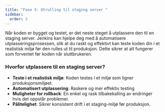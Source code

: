 ```yaml
---
title: "Fase 3: Utrulling til staging server "
sidebar:
  order: 3
---
```




Når koden er bygget og testet, er det neste steget å utplassere den til en staging server. Jenkins kan hjelpe deg med å automatisere utplasseringsprosessen, slik at du raskt og effektivt kan teste koden din i et realistisk miljø før den rulles ut til produksjon. Dette sikrer at alt fungerer som forventet før koden når sluttbrukeren.

### Hvorfor utplassere til en staging server?

- **Teste i et realistisk miljø**: Koden testes i et miljø som ligner produksjonsmiljøet.
- **Automatisert utplassering**: Raskere og mer effektiv testing
- **Muligheter for rollback**: En enkel og rask tilbakekalling av endringer hvis det oppstår problemer.
- **Pålitelighet**: Sikrer konsistent drift i et staging-miljø før produksjon.


<SelectCorrect
  question="Hva er formålet med å utplassere koden på en staging server?"
  correct="For å teste koden i et realistisk miljø før den rulles ut til produksjon."
  wrong1="For å rulle ut koden til produksjon."
  wrong2="For å lagre koden på en midlertidig server."
/>


<LikeThisPage />
